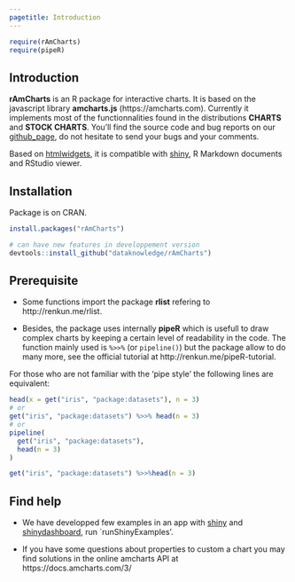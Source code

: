 ```yaml
---
pagetitle: Introduction
---
```


```r
require(rAmCharts)
require(pipeR)
```

## Introduction

**rAmCharts** is an R package for interactive charts. It is based on the javascript library **amcharts.js** (https://amcharts.com). Currently it implements most of the functionnalities found in the distributions **CHARTS** and **STOCK CHARTS**. You'll find the source code and bug reports on our [github_page][], do not hesitate to send your bugs and your comments.

Based on [htmlwidgets][], it is compatible with [shiny][], R Markdown documents and RStudio viewer.

## Installation

Package is on CRAN.

```r
install.packages("rAmCharts")

# can have new features in developpement version 
devtools::install_github("dataknowledge/rAmCharts")
```

## Prerequisite

- Some functions import the package **rlist** refering to http://renkun.me/rlist.

- Besides, the package uses internally **pipeR** which is usefull to draw complex charts by keeping a certain level of readability in the code. The function mainly used is `%>>%` (or `pipeline()`) but the package allow to do many more, see the official tutorial at http://renkun.me/pipeR-tutorial.

For those who are not familiar with the 'pipe style' the following lines are equivalent:

```r
head(x = get("iris", "package:datasets"), n = 3)
# or
get("iris", "package:datasets") %>>% head(n = 3)
# or
pipeline(
  get("iris", "package:datasets"),
  head(n = 3)
)
```
```r
get("iris", "package:datasets") %>>%head(n = 3)
```

## Find help

- We have developped few examples in an app with [shiny][] and [shinydashboard][], run `runShinyExamples'.

- If you have some questions about properties to custom a chart you may find solutions in the online amcharts API at 
https://docs.amcharts.com/3/


[htmlwidgets]:    http://www.htmlwidgets.org
[github_page]:    https://github.com/DataKnowledge/rAmCharts
[shiny]:          http://shiny.rstudio.com
[shinydashboard]: https://rstudio.github.io/shinydashboard